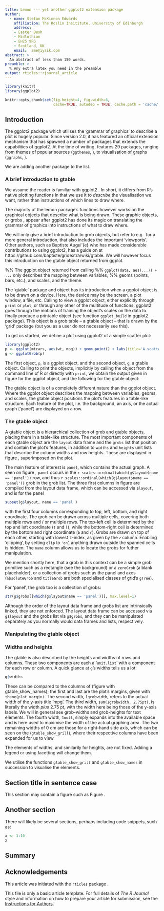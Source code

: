 ```yaml
---
title: Lemon --- yet another ggplot2 extension package
author:
  - name: Stefan McKinnon Edwards
    affiliation: The Roslin Insititute, University of Edinburgh
    address:
    - Easter Bush
    - Midlothian
    - EH25 9RG
    - Scotland, UK
    email:  sme@iysik.com
abstract: >
  An abstract of less than 150 words.
preamble: >
  % Any extra latex you need in the preamble
output: rticles::rjournal_article
---
```



```r
library(knitr)
library(ggplot2)

knitr::opts_chunk$set(fig.height=4, fig.width=6,
                      cache=TRUE, autodep = TRUE, cache.path = 'cache/')
```

## Introduction

The ggplot2 package \citep{ggplot2} which utilises the 'grammar of graphics' to
describe a plot is hugely popular. 
Since version 2.0, it has featured an official extension mechanism that has
spawned a number of packages that extends the capabilities of ggplot2.
At the time of writing, \url{ggplot2-exts.org} features 29 packages, 
ranging from themes of popular sources (`ggthemes`, \citealt{ggthemes}),
to visualisation of graphs (`ggraphs`, \citealt{ggraph}).

We are adding another package to the list.





### A brief introduction to gtable

We assume the reader is familiar with ggplot2 \citep{ggplot2}. 
In short, it differs from R's native plotting functions in that we use it to 
*describe* the visualisation we want, rather than instructions of which lines
to draw where.

The majority of the lemon package's functions however works on the 
graphical objects that describe what is being drawn. 
These graphic objects, or grobs \citep{Murell2005}, appear after ggplot2 has done 
its magic on translating the grammar of graphics into instructions of what to draw where.

We will only give a brief introduction to grob objects, but refer to 
e.g. \citet{Zhou2010} for a more general introduction, that also includes
the important 'viewports'.
Other authors, such as Baptiste Augui\'{e} who has made considerable contributions
to using ggplot2, has a guide on  at
https://github.com/baptiste/gridextra/wiki/gtable.
We will however focus this introduction on the gtable object returned from ggplot.


%% The ggplot object returned from calling 
%% `ggplot(data, aes(...)) + ...` only describes the mapping between variables, 
%% geoms (points, bars, etc.), and scales, and the theme.


The 'gtable' package \citep{gtable} and object has its introduction when a ggplot 
object is to be drawn on a device. 
Here, the device may be the screen, a plot window, a file, etc.
Calling to view a ggplot object, either explicitly through `print` or `plot`, 
or through any other of the multitude of functions, ggplot2 goes through
the motions of training the object's scales on the data to finally produce a 
printable object (see function `ggplot_build` in ggplot2 package).
This object is a grob table -- a gtable object -- that is drawn by the
'grid' package \citep{Murrell2005,Murrell2011} (but you as a user do not necessarily see this).

To get us started, we define a plot using ggplot2 of a simple scatter plot:

```r
library(ggplot2)
p <- ggplot(mtcars, aes(wt, mpg)) + geom_point() + labs(title='A scatter plot')
g <- ggplotGrob(p)
```

\begin{figure}[htbp]
  \centering
```r
print(p)
```
  \caption{Printing a simple ggplot object.}
  \label{fig:p_object}
\end{figure}


The first object, `p`, is a ggplot object, and the second object, `g`, a gtable
object. 
Calling to print the objects, implicitly by calling the object from the command line
of R or directly with `print`, we obtain the output given in figure \ref{fig:p_object} 
for the ggplot object, and the following for the gtable object:
\begin{figure}[htbp]
  \centering
```r
print(g)
```
  \caption{Printing the gtable object.}
  \label{fig:g_object}
\end{figure}

The gtable object is of a completely different nature than the 
ggplot object.
Where the ggplot object describes the mapping between variables, geoms, and 
scales, the gtable object positions the plot's features in a table-like structure.
Each feature of the plot, i.e. the background, an axis, or the actual graph ('panel')
are displayed on a row.

### The gtable object

A gtable object is a hierarchical collection of grob and gtable objects,
placing them in a table-like structure. 
The most important components of each gtable object are 
the `layout` data frame and the `grobs` list that position and contain the 
plot's features,
in addition to `widths` and `heights` unit lists that describe the 
column widths and row heights.
These are displayed in figure \ref{fig:gtable_show_names}, superimposed on the plot.

\begin{figure}[htbp]
  \centering
```r
library(gtable)
library(grid)
s <- gtable_show_names(gtable_show_grill(p, plot=FALSE), plot=FALSE)
g1 <- gtable_add_cols(g, s$widths[[1]], 0)
g1 <- gtable_add_rows(g1, s$heights[[1]], 0)
g1$widths <- s$widths
g1$heights <- s$heights

grid.draw(g1)
grid.draw(s)
```
  \caption{Overlaying figure \ref{fig:p_object} with the layout names and grill, by `gtable_show_names` and `gtable_show_grill`.}
  \label{fig:gtable_show_names}
\end{figure}


The main feature of interest is `panel`, which contains the actual graph.
A seen on figure \ref{fig:g_object}, `panel` occurs in the 
`r scales::ordinal(which(g$layout$name == 'panel'))` row, 
and thus `r scales::ordinal(which(g$layout$name == 'panel'))` grob in the grob list.
The three first columns in figure \ref{fig:g_object} are compiled from 
the layout data frame, which can be accessed via `$layout`, and is for the panel

```r
subset(g$layout, name == 'panel')
```
with the first four columns corresponding to top, left, bottom, and right coordinate.
The grob can be drawn across multiple cells, covering both multiple rows and / or
multiple rows. 
The top-left cell is determined by the top and left coordinate (`t` and `l`), while the 
bottom-right cell is determined by the bottom and right coordinate (`b` and `r`).
Grobs are drawn on top of each other, starting with lowest z-index, as given 
by the `z` column.
Enabling 'clipping', by setting `clip` to `'on`', 
anything drawn outside the spanned cells is hidden.
The `name` column allows us to locate the grobs for futher manipulation.


We mention shortly here, that a grob in this context can be a simple grob primitive 
such as a rectangle (see the background) or a `zeroGrob` (a blank placeholder),
or a collection of grobs such as the panel and axes (`absoluteGrob` and `titleGrob`
are both specialised classes of grid's `gTree`). 

For 'panel', the grob too is a collection of grobs:
```r
str(g$grobs[[which(g$layout$name == 'panel')]], max.level=1)
```


Although the order of the layout data frame and grobs list are 
intrinsically linked, they are not enforced. 
The layout data frame can be accessed via `g$layout` and the grobs list via
`g$grobs`, and they can be manipulated separately as you 
normally would data frames and lists, respectively. 

### Manipulating the gtable object



### Widths and heights
The gtable is also described by the heights and widths of rows and columns. 
These two components are each a '`unit.list`' with a component for each row or 
column.
A quick glance at `g`'s widths tells us a lot:

```r
g$widths
```

These can be compared to the columns of (figure with gtable_show_names);
the first and last are the plot's margins, given with `theme(plot.margin)`.
The second width, `1grobwidth`, refers to the actual width of the y-axis title
'mpg'. The third width, `sum(1grobwidth, 2.75pt)`, is literally the width *plus*
2.75 pt, with the width here being those of the y-axis labels. 
We will in general see grob-widths and grob-heights for text elements.
The fourth width, `1null`, simply expands into the available space and is here 
used to maximise the width of the actual graphing area.
The two remaining widths of 0 cm are those for a right-hand side axis, which can 
be seen on the (`gtable_show_grill`), where their respective columns have been
expanded for us to view.

The elements of widths, and similarily for heights, are not fixed. 
Adding a legend or using facetting will change them.


We utilise the functions `gtable_show_grill` and `gtable_show_names` in 
succession to visualise the elements.




## Section title in sentence case

This section may contain a figure such as Figure \ref{figure:rlogo}.

\begin{figure}[htbp]
  \centering
  \includegraphics{Rlogo}
  \caption{The logo of R.}
  \label{figure:rlogo}
\end{figure}

## Another section

There will likely be several sections, perhaps including code snippets, such as:

```r
x <- 1:10
x
```

## Summary

## Acknowledgements

This article was initiated with the `rticles` package \citep{rticles}.


This file is only a basic article template. For full details of _The R Journal_ style and information on how to prepare your article for submission, see the [Instructions for Authors](https://journal.r-project.org/share/author-guide.pdf).
\bibliography{RJreferences}
